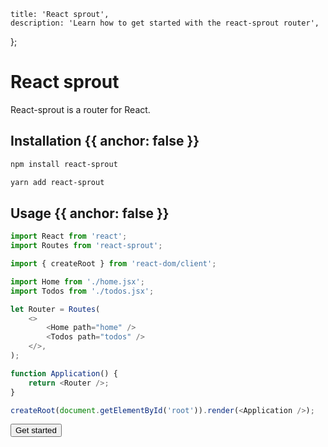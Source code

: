 
	title: 'React sprout',
	description: 'Learn how to get started with the react-sprout router',
};

<HeroPattern />

# React sprout

React-sprout is a router for React.

## Installation {{ anchor: false }}

<CodeGroup>

```bash {{ title: 'npm' }}
npm install react-sprout
```

```bash {{ title: 'yarn' }}
yarn add react-sprout
```

</CodeGroup>

## Usage {{ anchor: false }}

```javascript
import React from 'react';
import Routes from 'react-sprout';

import { createRoot } from 'react-dom/client';

import Home from './home.jsx';
import Todos from './todos.jsx';

let Router = Routes(
	<>
		<Home path="home" />
		<Todos path="todos" />
	</>,
);

function Application() {
	return <Router />;
}

createRoot(document.getElementById('root')).render(<Application />);
```

<div className="not-prose flex flex-col items-end">
	<Button href="/guides/router" variant="text" arrow="right">
		Get started
	</Button>
</div>

